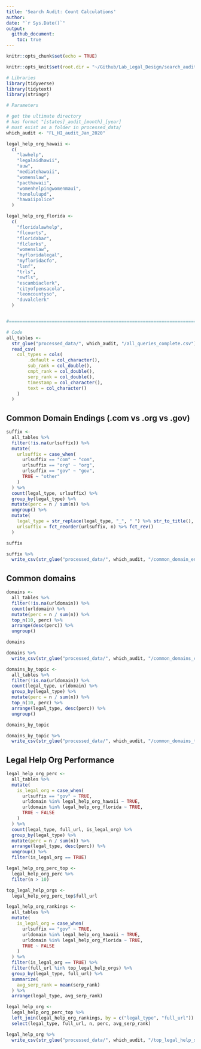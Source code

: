 ```yaml
---
title: 'Search Audit: Count Calculations'
author: 
date: "`r Sys.Date()`"
output: 
  github_document:
    toc: true
---
```


```r
knitr::opts_chunk$set(echo = TRUE)

knitr::opts_knit$set(root.dir = "~/Github/Lab_Legal_Design/search_audit")
```

```r
# Libraries
library(tidyverse)
library(tidytext)
library(stringr)

# Parameters

# get the ultimate directory
# has format "[states]_audit_[month]_[year]
# must exist as a folder in processed_data/
which_audit <- "FL_HI_audit_Jan_2020"

legal_help_org_hawaii <- 
  c(
    "lawhelp", 
    "legalaidhawii", 
    "auw", 
    "mediatehawaii", 
    "womenslaw", 
    "pacthawaii", 
    "womenhelpingwomenmaui", 
    "honolulupd", 
    "hawaiipolice"
  )

legal_help_org_florida <- 
  c(
    "floridalawhelp", 
    "flcourts", 
    "floridabar", 
    "flclerks", 
    "womenslaw", 
    "myfloridalegal", 
    "myfloridacfo",
    "lsnf", 
    "trls", 
    "nwfls", 
    "escambiaclerk", 
    "cityofpensacola", 
    "leoncountyso", 
    "duvalclerk"
  )


#===============================================================================

# Code
all_tables <- 
  str_glue("processed_data/", which_audit, "/all_queries_complete.csv") %>%
  read_csv(
    col_types = cols(
        .default = col_character(),
        sub_rank = col_double(),
        cmpt_rank = col_double(),
        serp_rank = col_double(),
        timestamp = col_character(),
        text = col_character()
    )
  )
```

## Common Domain Endings (.com vs .org vs .gov)

```r
suffix <-
  all_tables %>% 
  filter(!is.na(urlsuffix)) %>% 
  mutate(
    urlsuffix = case_when(
      urlsuffix == "com" ~ "com",
      urlsuffix == "org" ~ "org", 
      urlsuffix == "gov" ~ "gov", 
      TRUE ~ "other"
    )
  ) %>% 
  count(legal_type, urlsuffix) %>%
  group_by(legal_type) %>% 
  mutate(perc = n / sum(n)) %>% 
  ungroup() %>% 
  mutate(
    legal_type = str_replace(legal_type, "_", " ") %>% str_to_title(),
    urlsuffix = fct_reorder(urlsuffix, n) %>% fct_rev() 
  )

suffix

suffix %>% 
  write_csv(str_glue("processed_data/", which_audit, "/common_domain_endings_complete.csv"))
```

## Common domains

```r
domains <- 
  all_tables %>% 
  filter(!is.na(urldomain)) %>% 
  count(urldomain) %>% 
  mutate(perc = n / sum(n)) %>% 
  top_n(10, perc) %>% 
  arrange(desc(perc)) %>% 
  ungroup()

domains

domains %>% 
  write_csv(str_glue("processed_data/", which_audit, "/common_domains_complete.csv"))
```

```r
domains_by_topic <- 
  all_tables %>% 
  filter(!is.na(urldomain)) %>% 
  count(legal_type, urldomain) %>% 
  group_by(legal_type) %>% 
  mutate(perc = n / sum(n)) %>% 
  top_n(10, perc) %>% 
  arrange(legal_type, desc(perc)) %>% 
  ungroup()

domains_by_topic

domains_by_topic %>% 
  write_csv(str_glue("processed_data/", which_audit, "/common_domains_topic_complete.csv"))
```

## Legal Help Org Performance

```r
legal_help_org_perc <- 
  all_tables %>% 
  mutate(
    is_legal_org = case_when(
      urlsuffix == "gov" ~ TRUE, 
      urldomain %in% legal_help_org_hawaii ~ TRUE, 
      urldomain %in% legal_help_org_florida ~ TRUE, 
      TRUE ~ FALSE
    )
  ) %>% 
  count(legal_type, full_url, is_legal_org) %>% 
  group_by(legal_type) %>% 
  mutate(perc = n / sum(n)) %>% 
  arrange(legal_type, desc(perc)) %>% 
  ungroup() %>% 
  filter(is_legal_org == TRUE)

legal_help_org_perc_top <- 
  legal_help_org_perc %>% 
  filter(n > 10)

top_legal_help_orgs <- 
  legal_help_org_perc_top$full_url

legal_help_org_rankings <- 
  all_tables %>% 
  mutate(
    is_legal_org = case_when(
      urlsuffix == "gov" ~ TRUE, 
      urldomain %in% legal_help_org_hawaii ~ TRUE, 
      urldomain %in% legal_help_org_florida ~ TRUE, 
      TRUE ~ FALSE
    )
  ) %>% 
  filter(is_legal_org == TRUE) %>% 
  filter(full_url %in% top_legal_help_orgs) %>% 
  group_by(legal_type, full_url) %>% 
  summarize(
    avg_serp_rank = mean(serp_rank)
  ) %>% 
  arrange(legal_type, avg_serp_rank)

legal_help_org <- 
  legal_help_org_perc_top %>% 
  left_join(legal_help_org_rankings, by = c("legal_type", "full_url")) %>% 
  select(legal_type, full_url, n, perc, avg_serp_rank)

legal_help_org %>% 
  write_csv(str_glue("processed_data/", which_audit, "/top_legal_help_serp_complete.csv"))

```



